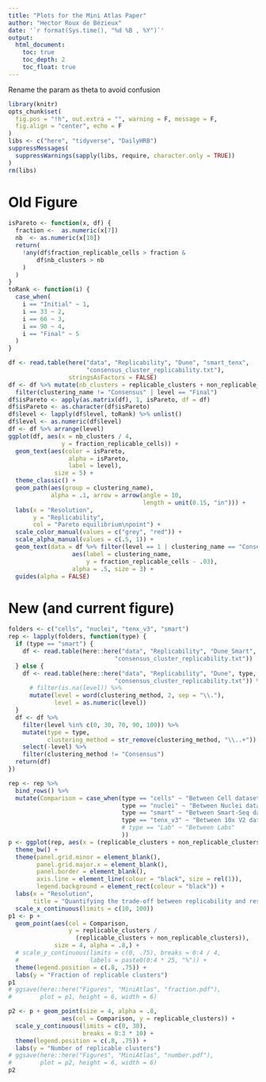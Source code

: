 ```yaml
---
title: "Plots for the Mini Atlas Paper"
author: "Hector Roux de Bézieux"
date: '`r format(Sys.time(), "%d %B , %Y")`'
output:
  html_document:
    toc: true
    toc_depth: 2
    toc_float: true
---
```


Rename the param as theta to avoid confusion

```r
library(knitr)
opts_chunk$set(
  fig.pos = "!h", out.extra = "", warning = F, message = F,
  fig.align = "center", echo = F
)
libs <- c("here", "tidyverse", "DailyHRB")
suppressMessages(
  suppressWarnings(sapply(libs, require, character.only = TRUE))
)
rm(libs)
```

# Old Figure

```r
isPareto <- function(x, df) {
  fraction <-  as.numeric(x[7])
  nb  <- as.numeric(x[10])
  return(
    !any(df$fraction_replicable_cells > fraction &
        df$nb_clusters > nb
    )
  )
}
toRank <- function(i) {
  case_when(
    i == "Initial" ~ 1,
    i == 33 ~ 2,
    i == 66 ~ 3,
    i == 90 ~ 4,
    i == "Final" ~ 5
  )
}

df <- read.table(here("data", "Replicability", "Dune", "smart_tenx",
                      "consensus_cluster_replicability.txt"),
                 stringsAsFactors = FALSE)
df <- df %>% mutate(nb_clusters = replicable_clusters + non_replicable_clusters) %>%
  filter(clustering_name != "Consensus" | level == "Final")
df$isPareto <- apply(as.matrix(df), 1, isPareto, df = df)
df$isPareto <- as.character(df$isPareto)
df$level <- lapply(df$level, toRank) %>% unlist()
df$level <- as.numeric(df$level)
df <- df %>% arrange(level)
ggplot(df, aes(x = nb_clusters / 4,
               y = fraction_replicable_cells)) +
  geom_text(aes(color = isPareto,
                 alpha = isPareto,
                 label = level),
             size = 5) +
  theme_classic() +
  geom_path(aes(group = clustering_name),
            alpha = .1, arrow = arrow(angle = 10,
                                      length = unit(0.15, "in"))) +
  labs(x = "Resolution",
       y = "Replicability",
       col = "Pareto equilibrium\npoint") +
  scale_color_manual(values = c("grey", "red")) +
  scale_alpha_manual(values = c(.5, 1)) +
  geom_text(data = df %>% filter(level == 1 | clustering_name == "Consensus"),
                  aes(label = clustering_name,
                      y = fraction_replicable_cells - .03),
                  alpha = .5, size = 3) +
  guides(alpha = FALSE)
```

# New (and current figure)

```r
folders <- c("cells", "nuclei", "tenx_v3", "smart")
rep <- lapply(folders, function(type) {
  if (type == "smart") {
    df <- read.table(here::here("data", "Replicability", "Dune_Smart", "Normal",
                              "consensus_cluster_replicability.txt"))
  } else {
    df <- read.table(here::here("data", "Replicability", "Dune", type,
                              "consensus_cluster_replicability.txt")) %>%
      # filter(is.na(level)) %>%
      mutate(level = word(clustering_method, 2, sep = "\\."),
             level = as.numeric(level))
  }
  df <- df %>%
    filter(level %in% c(0, 30, 70, 90, 100)) %>%
    mutate(type = type,
           clustering_method = str_remove(clustering_method, "\\..+")) %>%
    select(-level) %>%
    filter(clustering_method != "Consensus")
  return(df)
})

rep <- rep %>% 
  bind_rows() %>%
  mutate(Comparison = case_when(type == "cells" ~ "Between Cell datasets",
                                type == "nuclei" ~ "Between Nuclei datasets",
                                type == "smart" ~ "Between Smart-Seq datasets",
                                type == "tenx_v3" ~ "Between 10x V2 datasets",
                                # type == "Lab" ~ "Between Labs"
                                ))
p <- ggplot(rep, aes(x = (replicable_clusters + non_replicable_clusters) / 2)) +
  theme_bw() +
  theme(panel.grid.minor = element_blank(),
        panel.grid.major.x = element_blank(),
        panel.border = element_blank(),
        axis.line = element_line(colour = "black", size = rel(1)),
        legend.background = element_rect(colour = "black")) +
  labs(x = "Resolution",
       title = "Quantifying the trade-off between replicability and resolution") +
  scale_x_continuous(limits = c(10, 100))
p1 <- p + 
  geom_point(aes(col = Comparison,
                 y = replicable_clusters / 
                   (replicable_clusters + non_replicable_clusters)),
             size = 4, alpha = .8,) +
  # scale_y_continuous(limits = c(0, .75), breaks = 0:4 / 4,
  #                    labels = paste0(0:4 * 25, "%")) +
  theme(legend.position = c(.8, .75)) +
  labs(y = "Fraction of replicable clusters")
p1
# ggsave(here::here("Figures", "MiniAtlas", "fraction.pdf"),
#        plot = p1, height = 6, width = 6)

p2 <- p + geom_point(size = 4, alpha = .8,
               aes(col = Comparison, y = replicable_clusters)) +
  scale_y_continuous(limits = c(0, 30),
                     breaks = 0:3 * 10) +
  theme(legend.position = c(.8, .75)) +
  labs(y = "Number of replicable clusters")
# ggsave(here::here("Figures", "MiniAtlas", "number.pdf"),
#        plot = p2, height = 6, width = 6)
p2
```